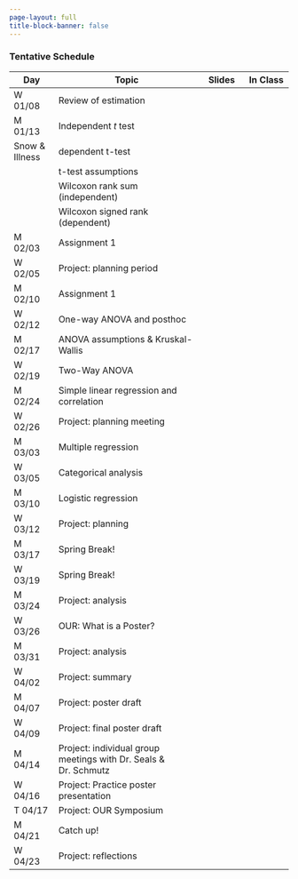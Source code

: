 ```yaml
---
page-layout: full
title-block-banner: false
---
```


<!-- {{< fa display >}} {{< fa paperclip >}} -->
<!--  -->


### Tentative Schedule 

| Day | Topic | Slides | In Class |
|----|-------------|:--:|:--:|
| W 01/08 | Review of estimation | <a href="files/lectures/W01-L1-review-of-estimation.html"><i class="fa fa-display fa-s" style="color: #8DC8E8;"></i></a> <a href="https://github.com/samanthaseals/STA4173Sp25MW/blob/main/files/lectures/W01-L1-review-of-estimation.qmd"><i class="fa fa-paperclip" style="color: #8DC8E8;"></i></a> | <a href="files/assignments/Assignment0.html"><i class="fa fa-display fa-s" style="color: #8DC8E8;"></i></a> <a href="https://github.com/samanthaseals/STA4173Sp25MW/blob/main/files/assignments/Assignment0.qmd"><i class="fa fa-paperclip" style="color: #8DC8E8;"></i></a> |
| M 01/13 | Independent *t* test | <a href="files/lectures/W02-L1-two-sample-t.html"><i class="fa fa-display fa-s" style="color: #8DC8E8;"></i></a> <a href="https://github.com/samanthaseals/STA4173Sp25MW/blob/main/files/lectures/W02-L1-two-sample-t.qmd"><i class="fa fa-paperclip" style="color: #8DC8E8;"></i></a> |
| Snow & Illness | dependent t-test | <a href="files/lectures/W04-L1-dependent-t.html"><i class="fa fa-display fa-s" style="color: #8DC8E8;"></i></a> <a href="https://github.com/samanthaseals/STA4173Sp25MW/blob/main/files/lectures/W04-L1-dependent-t.qmd"><i class="fa fa-paperclip" style="color: #8DC8E8;"></i></a> |
| | t-test assumptions | <a href="files/lectures/W04-L2-assumptions.html"><i class="fa fa-display fa-s" style="color: #8DC8E8;"></i></a> <a href="https://github.com/samanthaseals/STA4173Sp25MW/blob/main/files/lectures/W04-L2-assumptions.qmd"><i class="fa fa-paperclip" style="color: #8DC8E8;"></i></a> |
| | Wilcoxon rank sum (independent) | <a href="files/lectures/W04-L3-Wilcoxon-rank-sum.html"><i class="fa fa-display fa-s" style="color: #8DC8E8;"></i></a> <a href="https://github.com/samanthaseals/STA4173Sp25MW/blob/main/files/lectures/W04-L3-Wilcoxon-rank-sum.qmd"><i class="fa fa-paperclip" style="color: #8DC8E8;"></i></a> |
| | Wilcoxon signed rank (dependent) | <a href="files/lectures/W04-L4-Wilcoxon-signed-rank.html"><i class="fa fa-display fa-s" style="color: #8DC8E8;"></i></a> <a href="https://github.com/samanthaseals/STA4173Sp25MW/blob/main/files/lectures/W04-L4-Wilcoxon-signed-rank.qmd"><i class="fa fa-paperclip" style="color: #8DC8E8;"></i></a> |
| M 02/03 | Assignment 1 | | |
| W 02/05 | Project: planning period | | |
| M 02/10 | Assignment 1 | | |
| W 02/12 | One-way ANOVA and posthoc | <a href="files/lectures/W06-L1-one-way-ANOVA-posthoc.html"><i class="fa fa-display fa-s" style="color: #8DC8E8;"></i></a> <a href="https://github.com/samanthaseals/STA4173Sp25MW/blob/main/files/lectures/W06-L1-one-way-ANOVA-posthoc.qmd"><i class="fa fa-paperclip" style="color: #8DC8E8;"></i></a> |
| M 02/17 | ANOVA assumptions & Kruskal-Wallis | <a href="files/lectures/W07-L1-ANOVA-assumptions-Kruskal-Wallis.html"><i class="fa fa-display fa-s" style="color: #8DC8E8;"></i></a> <a href="https://github.com/samanthaseals/STA4173Sp25MW/blob/main/files/lectures/W07-L1-ANOVA-assumptions-Kruskal-Wallis.qmd"><i class="fa fa-paperclip" style="color: #8DC8E8;"></i></a>
| W 02/19 | Two-Way ANOVA | | |
| M 02/24 | Simple linear regression and correlation | | |
| W 02/26 | Project: planning meeting | | |
| M 03/03 | Multiple regression | | |
| W 03/05 | Categorical analysis | | |
| M 03/10 | Logistic regression | | |
| W 03/12 | Project: planning | | |
| M 03/17 | Spring Break! | | |
| W 03/19 | Spring Break! | | | 
| M 03/24 | Project: analysis | | |
| W 03/26 | OUR: What is a Poster? | | |
| M 03/31 | Project: analysis | | |
| W 04/02 | Project: summary | | |
| M 04/07 | Project: poster draft | | |
| W 04/09 | Project: final poster draft | | |
| M 04/14 | Project: individual group meetings with Dr. Seals & Dr. Schmutz | | |
| W 04/16 | Project: Practice poster presentation |||
| T 04/17 | Project: OUR Symposium | | | |
| M 04/21 | Catch up! | | |
| W 04/23 | Project: reflections | | |
